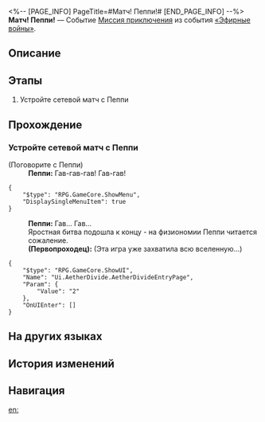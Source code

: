 <%-- [PAGE_INFO]
PageTitle=#Матч! Пеппи!#
[END_PAGE_INFO] --%>
{{Дополнить|Диалоги.}}
{{Миссия Инфобокс
|id              = 8014134
|Название        = 
|Изображение     = Миссия Матч! Пеппи!.png
|Тип             = Миссия приключения
|Событие         = «Эфирные войны»
|Глава           = 
|Условия         = 
* Завершена [[Миссия приключения]] «[[Матч! Арлан!]]»
* Завершена [[Миссия приключения]] «[[Матч! Аста!]]»
* Завершена [[Миссия приключения]] «[[Матч! Дитин!]]»
* Завершена [[Миссия приключения]] «[[Матч! Яньцин!]]»
|Персонажи       = Пеппи; Первопроходец
|СтартЛокация    = [[Космическая станция «Герта»]] — [[Зона хранения]]
|Мир             = Космическая станция «Герта»
|Предыдущая      = Матч! Яньцин!
|Следующая       = 
|Награды         = 
}}
'''Матч! Пеппи!''' — Событие [[Миссия приключения]] из события [[«Эфирные войны»]].

==Описание==
{{Описание|<!--официальное описание из Перекрёстка судеб-->}}

==Этапы==
# Устройте сетевой матч с Пеппи

==Прохождение==
{{Дополнить}}
===Устройте сетевой матч с Пеппи===
{{Описание миссии|тип=Миссия приключения|локация=Зона хранения|Основная игровая механика «Эфирных войн» - матчи. Бросьте вызов разным игрокам и покажите свою истинную силу!}}
{{Диалог Начало}}

;(Поговорите с Пеппи)
:'''Пеппи:''' Гав-гав-гав! Гав-гав!
<pre>{
	"$type": "RPG.GameCore.ShowMenu",
	"DisplaySingleMenuItem": true
}</pre>
:'''Пеппи:''' Гав... Гав...
:Яростная битва подошла к концу - на физиономии Пеппи читается сожаление.
:'''(Первопроходец):''' (Эта игра уже захватила всю вселенную...)
<pre>{
	"$type": "RPG.GameCore.ShowUI",
	"Name": "Ui.AetherDivide.AetherDivideEntryPage",
	"Param": {
		"Value": "2"
	},
	"OnUIEnter": []
}</pre>
{{Диалог Конец}}

==На других языках==
{{На других языках
|en   = Hyperlink Match, Peppy!
|zhs  = 超链接对决！佩佩
|zht  = 超連結對決！佩佩
|ja   = ハイパーリンクバトル！ペペ
|ko   = 하이퍼링크 대결! 페피
|es   = Enfrentamiento de hipervínculos: Peppy
|fr   = Combat hyperlink&nbsp;: Peppy&nbsp;!
|ru   = Матч! Пеппи!
|th   = ประลองไฮเปอร์ลิงก์กับ Peppy!
|vi   = Quyết Đấu Siêu Liên Kết! Peppy
|de   = Hyperlinkmatch, Peppy!
|id   = Duel Hyperlink, Peppy!
|pt   = Batalha de Hyperlink, Peppy!
}}

==История изменений==
{{История изменений|3.5}}

==Навигация==
{{Миссия приключения Навбокс|Глава }}

[[en:]]
